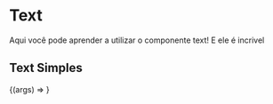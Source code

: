 

<Meta title="Components/Text" component={Text} />

# Text 

Aqui você pode aprender a utilizar o componente text! E ele é incrivel

<ArgsTable of={Text} />

## Text Simples

<Canvas>
  <Story
    name="Texto Simples"
    args={{ children: 'Texto Simples' }}
  >
    {(args) => <Text {...args} />}
  </Story>
</Canvas>
